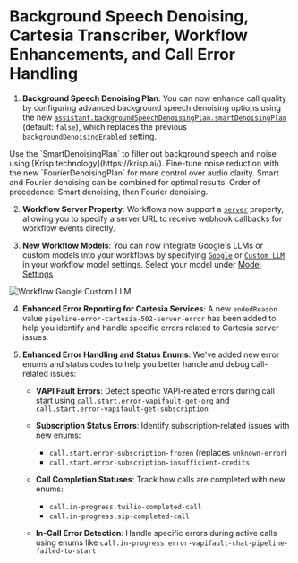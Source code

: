 # Background Speech Denoising, Cartesia Transcriber, Workflow Enhancements, and Call Error Handling

1. **Background Speech Denoising Plan**: You can now enhance call quality by configuring advanced background speech denoising options using the new [`assistant.backgroundSpeechDenoisingPlan.smartDenoisingPlan`](https://api.vapi.ai/api#:~:text=SessionPaginatedResponse-,Assistant,-AssistantPaginatedResponse) (default: `false`), which replaces the previous `backgroundDenoisingEnabled` setting.

<CardGroup cols={2}>
  <Card title="Enable Smart Denoising (Krisp)" icon="volume-up">
    Use the `SmartDenoisingPlan` to filter out background speech and noise using [Krisp technology](https://krisp.ai/).
  </Card>
  <Card title="Customize Fourier Denoising" icon="sliders">
    Fine-tune noise reduction with the new `FourierDenoisingPlan` for more control over audio clarity.
  </Card>
</CardGroup>

<Info>
  Smart and Fourier denoising can be combined for optimal results. Order of precedence: Smart denoising, then Fourier denoising.
</Info>

2. **Workflow Server Property**: Workflows now support a [`server`](https://api.vapi.ai/api#:~:text=TrieveKnowledgeBaseImport-,Workflow,-UpdateWorkflowDTO) property, allowing you to specify a server URL to receive webhook callbacks for workflow events directly.

3. **New Workflow Models**: You can now integrate Google's LLMs or custom models into your workflows by specifying [`Google`](https://api.vapi.ai/api#:~:text=WorkflowGoogleModel) or [`Custom LLM`](https://api.vapi.ai/api#:~:text=WorkflowCustomModel) in your workflow model settings. Select your model under [Model Settings](https://dashboard.vapi.ai/workflows#:~:text=Model%20Settings)

<Frame caption="Workflow Google Custom LLM">
  <img src="../static/images/changelog/workflow-google-custom-llm.png" alt="Workflow Google Custom LLM" />
</Frame>

4. **Enhanced Error Reporting for Cartesia Services**: A new `endedReason` value `pipeline-error-cartesia-502-server-error` has been added to help you identify and handle specific errors related to Cartesia server issues.

5. **Enhanced Error Handling and Status Enums**: We've added new error enums and status codes to help you better handle and debug call-related issues:

   - **VAPI Fault Errors**: Detect specific VAPI-related errors during call start using `call.start.error-vapifault-get-org` and `call.start.error-vapifault-get-subscription`
   
   - **Subscription Status Errors**: Identify subscription-related issues with new enums:
     - `call.start.error-subscription-frozen` (replaces `unknown-error`)
     - `call.start.error-subscription-insufficient-credits`
   
   - **Call Completion Statuses**: Track how calls are completed with new enums:
     - `call.in-progress.twilio-completed-call`
     - `call.in-progress.sip-completed-call`
   
   - **In-Call Error Detection**: Handle specific errors during active calls using enums like `call.in-progress.error-vapifault-chat-pipeline-failed-to-start`